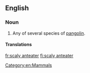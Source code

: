 ==English==

===Noun===
{{en-noun}}

# Any of several species of [[pangolin]].

====Translations====
{{trans-see|pangolin}}

[[Category:en:Mammals]]

[[fr:scaly anteater]]
[[fi:scaly anteater]]